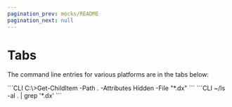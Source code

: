 ```yaml
---
pagination_prev: mocks/README
pagination_next: null
---
```



# Tabs

The command line entries for various platforms are in the tabs below:

<Tabs>
	<TabItem value="windows-snippet" label="Windows" default>
	```CLI
	C:\>Get-ChildItem -Path . -Attributes Hidden -File "*.dx"
	```
	</TabItem>
	<TabItem value="linux-snippet" label="Linux">
	```CLI
	~/ls -al . | grep '*.dx'
	```
	</TabItem>
</Tabs>
